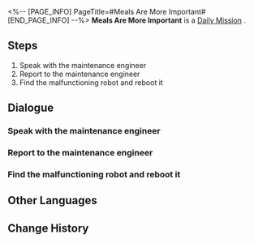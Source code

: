 <%-- [PAGE_INFO]
PageTitle=#Meals Are More Important#
[END_PAGE_INFO] --%>
{{Stub|Dialogue, characters, and location(s)}}
{{Mission Infobox
|id            = 3000703
|title         = 
|image         = Mission Meals Are More Important.png
|type          = Daily
|event_name    = 
|chapter       = 
|requirements  = 
|summary       = <!--official mission summary from Fate's Atlas-->
|characters    = <!--characters that appear in this mission-->
|startLocation = <!--location as it intially appears on the mission screen-->
|world         = <!--i.e. Penacony-->
|area          = <!--i.e. A Child's Dream-->
|prev          = 
|next          = 
|exp           = 
|credits       = 5000
|stellarJade   = 
|other         = {{Card List||delim=;}}
}}
'''Meals Are More Important''' is a [[Daily Mission]]<!--in [world]-->.

==Steps==
# Speak with the maintenance engineer
# Report to the maintenance engineer
# Find the malfunctioning robot and reboot it

<!--
==Gameplay Notes==

--><!--
==Trial Character==

-->
==Dialogue==
{{Stub Dialogue}}
===Speak with the maintenance engineer===
{{Mission Description|type=daily|location=<!--to be added-->|The maintenance engineer has a new idea about the meal-delivery robot malfunction. He asks you to reboot the malfunctioning robot to verify if his guess is accurate.}}
{{Dialogue Start}}
:{{tx}}
{{Dialogue End}}

===Report to the maintenance engineer===
{{Mission Description|type=daily|location=<!--to be added-->|update|The maintenance engineer has a new idea about the meal-delivery robot malfunction. He asks you to reboot the malfunctioning robot to verify if his guess is accurate.}}
{{Dialogue Start}}
:{{tx}}
{{Dialogue End}}

===Find the malfunctioning robot and reboot it===
{{Mission Description|type=daily|location=<!--to be added-->|update|The maintenance engineer has a new idea about the meal-delivery robot malfunction. He asks you to reboot the malfunctioning robot to verify if his guess is accurate.}}
{{Dialogue Start}}
:{{tx}}
{{Dialogue End}}

==Other Languages==
{{Other Languages
|en   = Meals Are More Important
|zhs  = 吃饭要紧
|zht  = 吃飯要緊
|ja   = 食事は大事
|ko   = 끼니는 중요하지
|es   = La comida es muy importante
|fr   = L'aile et la cuisse
|ru   = Главное - еда
|th   = มื้ออาหารใครว่าไม่สำคัญ
|vi   = Ăn Uống Quan Trọng
|de   = Mahlzeiten sind wichtiger
|id   = Makan Itu Penting
|pt   = Refeições São Muito Importantes
}}

==Change History==
{{Change History|1.0}}
